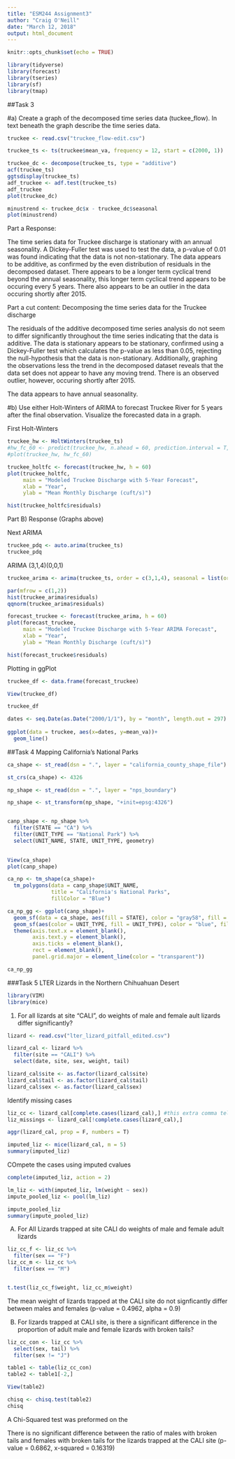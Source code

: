 ```yaml
---
title: "ESM244 Assignment3"
author: "Craig O'Neill"
date: "March 12, 2018"
output: html_document
---
```


```r
knitr::opts_chunk$set(echo = TRUE)
```

```r
library(tidyverse)
library(forecast)
library(tseries)
library(sf)
library(tmap)
```


##Task 3

#a)  Create a graph of the decomposed time series data (tuckee_flow).  In text beneath the graph describe the time series data.

```r
truckee <- read.csv("truckee_flow-edit.csv")

truckee_ts <- ts(truckee$mean_va, frequency = 12, start = c(2000, 1))

truckee_dc <- decompose(truckee_ts, type = "additive")
acf(truckee_ts)
ggtsdisplay(truckee_ts)
adf_truckee <- adf.test(truckee_ts)
adf_truckee
plot(truckee_dc)

minustrend <- truckee_dc$x - truckee_dc$seasonal
plot(minustrend)


```
Part a Response:

The time series data for Truckee discharge is stationary with an annual seasonality.  A Dickey-Fuller test was used to test the data, a p-value of 0.01 was found indicating that the data is not non-stationary.  The data appears to be additive, as confirmed by the even distribution of residuals in the decomposed dataset.  There appears to be a longer term cyclical trend beyond the annual seasonality, this longer term cyclical trend appears to be occuring every 5 years.  There also appears to be an outlier in the data occuring shortly after 2015.


Part a cut content:
Decomposing the time series data for the Truckee discharge

The residuals of the additive decomposed time series analysis do not seem to differ significantly throughout the time series indicating that the data is additive.
The data is stationary appears to be stationary, confirmed using a Dickey-Fuller test which calculates the p-value as less than 0.05, rejecting the null-hypothesis that the data is non-stationary.  Additionally, graphing the observations less the trend in the decomposed dataset reveals that the data set does not appear to have any moving trend.  There is an observed outlier, however, occuring shortly after 2015.

The data appears to have annual seasonality.


#b)  Use either Holt-Winters of ARIMA to forecast Truckee River for 5 years after the final observation.  Visualize the forecasted data in a graph.


First Holt-Winters
```r
truckee_hw <- HoltWinters(truckee_ts)
#hw_fc_60 <- predict(truckee_hw, n.ahead = 60, prediction.interval = T, level = 0.95)
#plot(truckee_hw, hw_fc_60)

truckee_holtfc <- forecast(truckee_hw, h = 60)
plot(truckee_holtfc,
     main = "Modeled Truckee Discharge with 5-Year Forecast",
     xlab = "Year",
     ylab = "Mean Monthly Discharge (cuft/s)")

hist(truckee_holtfc$residuals)
```

Part B) Response (Graphs above)


Next ARIMA
```r
truckee_pdq <- auto.arima(truckee_ts)
truckee_pdq
```

ARIMA (3,1,4)(0,0,1)

```r
truckee_arima <- arima(truckee_ts, order = c(3,1,4), seasonal = list(order = c(0,0,1)))

par(mfrow = c(1,2))
hist(truckee_arima$residuals)
qqnorm(truckee_arima$residuals)

forecast_truckee <- forecast(truckee_arima, h = 60)
plot(forecast_truckee,
     main = "Modeled Truckee Discharge with 5-Year ARIMA Forecast",
     xlab = "Year",
     ylab = "Mean Monthly Discharge (cuft/s)")

hist(forecast_truckee$residuals)
```

Plotting in ggPlot

```r
truckee_df <- data.frame(forecast_truckee)

View(truckee_df)

truckee_df

dates <- seq.Date(as.Date("2000/1/1"), by = "month", length.out = 297)  
  
ggplot(data = truckee, aes(x=dates, y=mean_va))+
  geom_line()
```

##Task 4 Mapping California's National Parks

```r
ca_shape <- st_read(dsn = ".", layer = "california_county_shape_file")

st_crs(ca_shape) <- 4326

np_shape <- st_read(dsn = ".", layer = "nps_boundary")

np_shape <- st_transform(np_shape, "+init=epsg:4326")


canp_shape <- np_shape %>% 
  filter(STATE == "CA") %>%
  filter(UNIT_TYPE == "National Park") %>% 
  select(UNIT_NAME, STATE, UNIT_TYPE, geometry)

  
View(ca_shape)  
plot(canp_shape)

ca_np <- tm_shape(ca_shape)+
  tm_polygons(data = canp_shape$UNIT_NAME,
              title = "California's National Parks",
              fillColor = "Blue")

ca_np_gg <- ggplot(canp_shape)+
  geom_sf(data = ca_shape, aes(fill = STATE), color = "gray58", fill = "gray33")+
  geom_sf(aes(color = UNIT_TYPE, fill = UNIT_TYPE), color = "blue", fill = "orange")+
  theme(axis.text.x = element_blank(),
        axis.text.y = element_blank(),
        axis.ticks = element_blank(),
        rect = element_blank(),
        panel.grid.major = element_line(color = "transparent"))

ca_np_gg


```


###Task 5 LTER Lizards in the Northern Chihuahuan Desert

```r
library(VIM)
library(mice)
```


1.  For all lizards at site "CALI", do weights of male and female ault lizards differ significantly?

```r

lizard <- read.csv("lter_lizard_pitfall_edited.csv")

lizard_cal <- lizard %>% 
  filter(site == "CALI") %>% 
  select(date, site, sex, weight, tail)

lizard_cal$site <- as.factor(lizard_cal$site)
lizard_cal$tail <- as.factor(lizard_cal$tail)
lizard_cal$sex <- as.factor(lizard_cal$sex)


```


Identify missing cases

```r
liz_cc <- lizard_cal[complete.cases(lizard_cal),] #this extra comma tells R to just look at the rows of data.
liz_missings <- lizard_cal[!complete.cases(lizard_cal),]

aggr(lizard_cal, prop = F, numbers = T)

imputed_liz <- mice(lizard_cal, m = 5)
summary(imputed_liz)
```
COmpete the cases using imputed cvalues
```r
complete(imputed_liz, action = 2)
```

```r
lm_liz <- with(imputed_liz, lm(weight ~ sex))
impute_pooled_liz <- pool(lm_liz)

impute_pooled_liz
summary(impute_pooled_liz)


```


A) For All Lizards trapped at site CALI do weights of male and female adult lizards
```r
liz_cc_f <- liz_cc %>% 
  filter(sex == "F")
liz_cc_m <- liz_cc %>% 
  filter(sex == "M")


t.test(liz_cc_f$weight, liz_cc_m$weight)

```

The mean weight of lizards trapped at the CALI site do not signficantly differ between males and females (p-value = 0.4962, alpha = 0.9)

B) For lizards trapped at CALI site, is there a significant difference in the proportion of adult male and female lizards with broken tails?

```r
liz_cc_con <- liz_cc %>%
  select(sex, tail) %>% 
  filter(sex != "J")

table1 <- table(liz_cc_con)
table2 <- table1[-2,]

View(table2)

chisq <- chisq.test(table2)
chisq
```

A Chi-Squared test was preformed on the 

There is no significant difference between the ratio of males with broken tails and females with broken tails for the lizards trapped at the CALI site (p-value = 0.6862, x-squared = 0.16319)